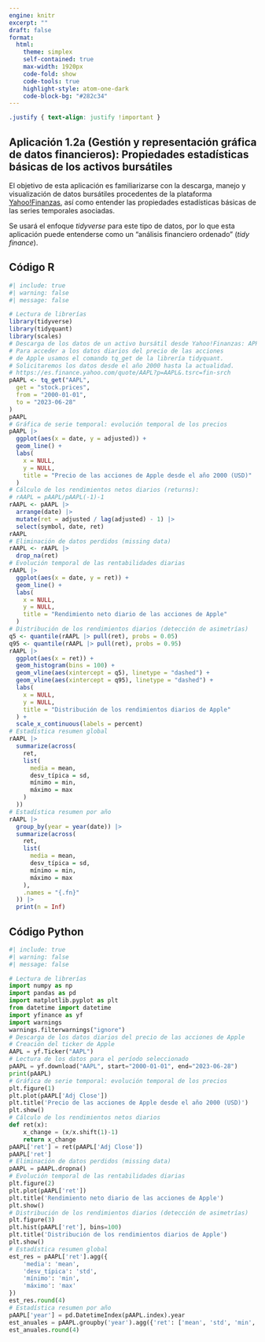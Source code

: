 ```yaml
---
engine: knitr
excerpt: ""
draft: false
format: 
  html:
    theme: simplex
    self-contained: true
    max-width: 1920px
    code-fold: show
    code-tools: true
    highlight-style: atom-one-dark
    code-block-bg: "#282c34"
---
```


```css
.justify { text-align: justify !important }
```

::: justify
# Aplicación 1.2a (Gestión y representación gráfica de datos financieros): Propiedades estadísticas básicas de los activos bursátiles {.unnumbered}

El objetivo de esta aplicación es familiarizarse con la descarga, manejo y visualización de datos bursátiles procedentes de la plataforma [Yahoo!Finanzas](https://es.finance.yahoo.com/), así como entender las propiedades estadísticas básicas de las series temporales asociadas. 

Se usará el enfoque *tidyverse* para este tipo de datos, por lo que esta aplicación puede entenderse como un "análisis financiero ordenado" (*tidy finance*).
:::

## Código R {.unnumbered}

```r
#| include: true
#| warning: false
#| message: false

# Lectura de librerías
library(tidyverse)
library(tidyquant)
library(scales)
# Descarga de los datos de un activo bursátil desde Yahoo!Finanzas: APPLE
# Para acceder a los datos diarios del precio de las acciones 
# de Apple usamos el comando tq_get de la librería tidyquant.
# Solicitaremos los datos desde el año 2000 hasta la actualidad.
# https://es.finance.yahoo.com/quote/AAPL?p=AAPL&.tsrc=fin-srch
pAAPL <- tq_get("AAPL",
  get = "stock.prices",
  from = "2000-01-01",
  to = "2023-06-28"
)
pAAPL
# Gráfica de serie temporal: evolución temporal de los precios
pAAPL |>
  ggplot(aes(x = date, y = adjusted)) +
  geom_line() +
  labs(
    x = NULL,
    y = NULL,
    title = "Precio de las acciones de Apple desde el año 2000 (USD)"
  )
# Cálculo de los rendimientos netos diarios (returns):
# rAAPL = pAAPL/pAAPL(-1)-1
rAAPL <- pAAPL |>
  arrange(date) |>
  mutate(ret = adjusted / lag(adjusted) - 1) |>
  select(symbol, date, ret)
rAAPL
# Eliminación de datos perdidos (missing data)
rAAPL <- rAAPL |>
  drop_na(ret)
# Evolución temporal de las rentabilidades diarias
rAAPL |>
  ggplot(aes(x = date, y = ret)) +
  geom_line() +
  labs(
    x = NULL,
    y = NULL,
    title = "Rendimiento neto diario de las acciones de Apple"
  )
# Distribución de los rendimientos diarios (detección de asimetrías)
q5 <- quantile(rAAPL |> pull(ret), probs = 0.05)
q95 <- quantile(rAAPL |> pull(ret), probs = 0.95)
rAAPL |>
  ggplot(aes(x = ret)) +
  geom_histogram(bins = 100) +
  geom_vline(aes(xintercept = q5), linetype = "dashed") +
  geom_vline(aes(xintercept = q95), linetype = "dashed") +
  labs(
    x = NULL,
    y = NULL,
    title = "Distribución de los rendimientos diarios de Apple"
  ) +
  scale_x_continuous(labels = percent)
# Estadística resumen global
rAAPL |>
  summarize(across(
    ret,
    list(
      media = mean,
      desv_típica = sd,
      mínimo = min,
      máximo = max
    )
  ))
# Estadística resumen por año
rAAPL |>
  group_by(year = year(date)) |>
  summarize(across(
    ret,
    list(
      media = mean,
      desv_típica = sd,
      mínimo = min,
      máximo = max
    ),
    .names = "{.fn}"
  )) |>
  print(n = Inf)
```

## Código Python {.unnumbered}

```python
#| include: true
#| warning: false
#| message: false

# Lectura de librerías
import numpy as np
import pandas as pd
import matplotlib.pyplot as plt
from datetime import datetime
import yfinance as yf
import warnings
warnings.filterwarnings("ignore")
# Descarga de los datos diarios del precio de las acciones de Apple 
# Creación del ticker de Apple
AAPL = yf.Ticker("AAPL")
# Lectura de los datos para el período seleccionado
pAAPL = yf.download("AAPL", start="2000-01-01", end="2023-06-28")
print(pAAPL)
# Gráfica de serie temporal: evolución temporal de los precios
plt.figure(1)
plt.plot(pAAPL['Adj Close'])
plt.title('Precio de las acciones de Apple desde el año 2000 (USD)')
plt.show()
# Cálculo de los rendimientos netos diarios
def ret(x):
    x_change = (x/x.shift(1)-1)
    return x_change
pAAPL['ret'] = ret(pAAPL['Adj Close'])
pAAPL['ret']
# Eliminación de datos perdidos (missing data)
pAAPL = pAAPL.dropna()
# Evolución temporal de las rentabilidades diarias
plt.figure(2)
plt.plot(pAAPL['ret'])
plt.title('Rendimiento neto diario de las acciones de Apple')
plt.show()
# Distribución de los rendimientos diarios (detección de asimetrías)
plt.figure(3)
plt.hist(pAAPL['ret'], bins=100)
plt.title('Distribución de los rendimientos diarios de Apple')
plt.show()
# Estadística resumen global
est_res = pAAPL['ret'].agg({
    'media': 'mean',
    'desv_típica': 'std',
    'mínimo': 'min',
    'máximo': 'max'
})
est_res.round(4)
# Estadística resumen por año
pAAPL['year'] = pd.DatetimeIndex(pAAPL.index).year
est_anuales = pAAPL.groupby('year').agg({'ret': ['mean', 'std', 'min', 'max']})
est_anuales.round(4)
```

